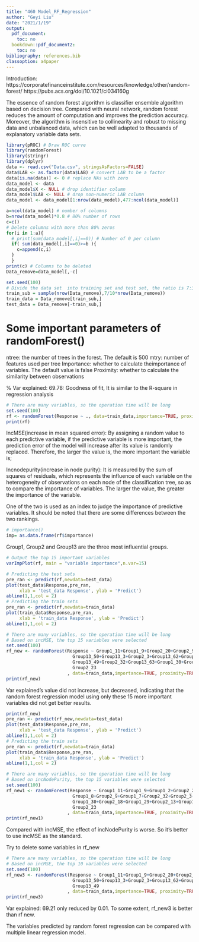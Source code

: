 ---
title: "460 Model_RF_Regression"
author: "Geyi Liu"
date: "2021/1/19"
output:
  pdf_document:
    toc: no
  bookdown::pdf_document2:
    toc: no
bibliography: references.bib
classoption: a4paper
---

Introduction:
https://corporatefinanceinstitute.com/resources/knowledge/other/random-forest/
https://pubs.acs.org/doi/10.1021/ci034160g


The essence of random forest algorithm is classifier ensemble algorithm based on decision tree. Compared with neural network, random forest reduces the amount of computation and improves the prediction accuracy. Moreover, the algorithm is insensitive to collinearity and robust to missing data and unbalanced data, which can be well adapted to thousands of explanatory variable data sets.


```{r}
library(pROC) # Draw ROC curve
library(randomForest)
library(stringr)
library(dplyr)
data <- read.csv("Data.csv", stringsAsFactors=FALSE)
data$LAB <- as.factor(data$LAB) # convert LAB to be a factor
data[is.na(data)] <- 0 # replace NAs with zero
data_model <- data
data_model$X <- NULL # drop identifier column
data_model$LAB <- NULL # drop non-numeric LAB column
data_model <- data_model[1:nrow(data_model),477:ncol(data_model)]
```

```{r}
a=ncol(data_model) # number of columns
b=nrow(data_model)*0.8 # 80% number of rows
c=c()
# Delete columns with more than 80% zeros
for(i in 1:a){
  # print(sum(data_model[,i]==0)) # Number of 0 per column
  if( sum(data_model[,i]==0)>=b ){
    c=append(c,i)
  }
  }
print(c) # Columns to be deleted
Data_remove=data_model[,-c]
```


```{r}
set.seed(100)
# Divide the data set  into training set and test set, the ratio is 7:3
train_sub = sample(nrow(Data_remove),7/10*nrow(Data_remove))
train_data = Data_remove[train_sub,]
test_data = Data_remove[-train_sub,]
```


# Some important parameters of randomForest()

ntree: the number of trees in the forest. The default is 500
mtry: number of features used per tree
Importance: whether to calculate theimportance of variables. The default value is false
Proximity: whether to calculate the similarity between observations

% Var explained: 69.78: Goodness of fit,
It is similar to the R-square in regression analysis

```{r}
# There are many variables, so the operation time will be long
set.seed(100)
rf <- randomForest(Response ~ ., data=train_data,importance=TRUE, proximity=TRUE)
print(rf)
```
IncMSE(increase in mean squared error):  By assigning a random value to each predictive variable, if the predictive variable is more important, the prediction error of the model will increase after its value is randomly replaced. Therefore, the larger the value is, the more important the variable is;

Incnodepurity(increase in node purity): It is measured by the sum of squares of residuals, which represents the influence of each variable on the heterogeneity of observations on each node of the classification tree, so as to compare the importance of variables. The larger the value, the greater the importance of the variable.

One of the two is used as an index to judge the importance of predictive variables. It should be noted that there are some differences between the two rankings.

```{r}
# importance()
imp= as.data.frame(rf$importance)
```

Group1, Group2 and Group13 are the three most influential groups.

```{r}
# Output the top 15 important variables
varImpPlot(rf, main = "variable importance",n.var=15)
```


```{r}
# Predicting the test sets
pre_ran <- predict(rf,newdata=test_data)
plot(test_data$Response,pre_ran,
     xlab = 'test_data Response', ylab = 'Predict')
abline(1,1,col = 2)
# Predicting the train sets
pre_ran <- predict(rf,newdata=train_data)
plot(train_data$Response,pre_ran,
     xlab = 'train_data Response', ylab = 'Predict')
abline(1,1,col = 2)
```

```{r}
# There are many variables, so the operation time will be long
# Based on incMSE, the top 15 variables were selected
set.seed(100)
rf_new <- randomForest(Response ~ Group1_11+Group1_9+Group2_20+Group2_9+
                         Group13_50+Group13_3+Group2_3+Group13_62+Group2_18+
                         Group13_49+Group2_32+Group13_63+Group1_30+Group1_29+
                         Group2_23
                       , data=train_data,importance=TRUE, proximity=TRUE)
print(rf_new)
```

Var explained's value did not increase, but decreased, indicating that the random forest regression model using only these 15 more important variables did not get better results.

```{r}
print(rf_new)
pre_ran <- predict(rf_new,newdata=test_data)
plot(test_data$Response,pre_ran,
     xlab = 'test_data Response', ylab = 'Predict')
abline(1,1,col = 2)
# Predicting the train sets
pre_ran <- predict(rf,newdata=train_data)
plot(train_data$Response,pre_ran,
     xlab = 'train_data Response', ylab = 'Predict')
abline(1,1,col = 2)
```

```{r}
# There are many variables, so the operation time will be long
# Based on incNodePurity, the top 15 variables were selected
set.seed(100)
rf_new1 <- randomForest(Response ~ Group1_11+Group1_9+Group1_2+Group2_20+
                         Group1_8+Group2_9+Group1_7+Group2_32+Group2_3+
                         Group1_30+Group2_18+Group1_29+Group2_13+Group13_3+
                         Group2_23
                       , data=train_data,importance=TRUE, proximity=TRUE)
print(rf_new1)
```
Compared with incMSE, the effect of incNodePurity is worse. So it's better to use incMSE as the standard.


Try to delete some variables in rf_new
```{r}
# There are many variables, so the operation time will be long
# Based on incMSE, the top 10 variables were selected
set.seed(100)
rf_new3 <- randomForest(Response ~ Group1_11+Group1_9+Group2_20+Group2_9+
                         Group13_50+Group13_3+Group2_3+Group13_62+Group2_18+
                         Group13_49
                       , data=train_data,importance=TRUE, proximity=TRUE)
print(rf_new3)
```
Var explained: 69.21 only reduced by 0.01. To some extent, rf_new3 is better than rf new.

The variables predicted by random forest regression can be compared with multiple linear regression model.
